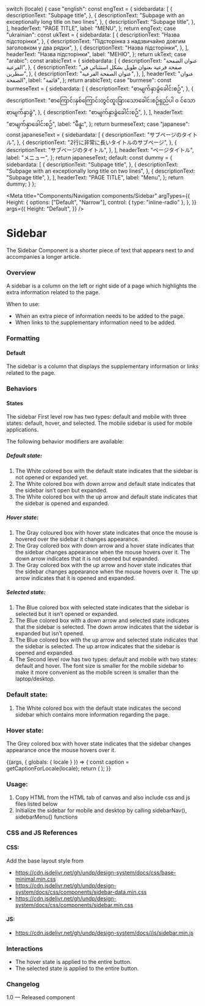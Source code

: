 
  switch (locale) {
    case "english":
      const engText = {
        sidebardata: [
          {
            descriptionText: "Subpage title",
          },
          {
            descriptionText:
              "Subpage with an exceptionally long title on two lines",
          },
          {
            descriptionText: "Subpage title",
          },
        ],
        headerText: "PAGE TITLE",
        label: "MENU",
      };
      return engText;
    case "ukrainian":
      const ukText = {
        sidebardata: [
          {
            descriptionText: "Назва підсторінки",
          },
          {
            descriptionText:
              "Підсторінка з надзвичайно довгим заголовком у два рядки",
          },
          {
            descriptionText: "Назва підсторінки",
          },
        ],
        headerText: "Назва підсторінки",
        label: "МЕНЮ",
      };
      return ukText;
    case "arabic":
      const arabicText = {
        sidebardata: [
          {
            descriptionText: "عنوان الصفحة الفرعية",
          },
          {
            descriptionText: "صفحة فرعية بعنوان طويل بشكل استثنائي في سطرين",
          },
          {
            descriptionText: "عنوان الصفحة الفرعية",
          },
        ],
        headerText: "عنوان الصفحة",
        label: "قائمة",
      };
      return arabicText;
    case "burmese":
      const burmeseText = {
        sidebardata: [
          {
            descriptionText: "စာမျက်နှာခွဲခေါင်းစဉ်",
          },
          {
            descriptionText:
              "စာကြောင်းနှစ်ကြောင်းတွင်ထူးခြားသောခေါင်းစဉ်ရှည်ပါ ၀ င်သောစာမျက်နှာခွဲ",
          },
          {
            descriptionText: "စာမျက်နှာခွဲခေါင်းစဉ်",
          },
        ],
        headerText: "စာမျက်နှာခေါင်းစဉ်",
        label: "မီနူး",
      };
      return burmeseText;
    case "japanese":
      const japaneseText = {
        sidebardata: [
          {
            descriptionText: "サブページのタイトル",
          },
          {
            descriptionText: "2行に非常に長いタイトルのサブページ",
          },
          {
            descriptionText: "サブページのタイトル",
          },
        ],
        headerText: "ページタイトル",
        label: "メニュー",
      };
      return japaneseText;
    default:
      const dummy = {
        sidebardata: [
          {
            descriptionText: "Subpage title",
          },
          {
            descriptionText:
              "Subpage with an exceptionally long title on two lines",
          },
          {
            descriptionText: "Subpage title",
          },
        ],
        headerText: "PAGE TITLE",
        label: "Menu",
      };
      return dummy;
  }
};

<Meta
  title="Components/Navigation components/Sidebar"
  argTypes={{
    Height: {
      options: ["Default", "Narrow"],
      control: { type: "inline-radio" },
    },
  }}
  args={{
    Height: "Default",
  }}
/>

# Sidebar

The Sidebar Component is a shorter piece of text that appears next to and accompanies a longer article.

### Overview

A sidebar is a column on the left or right side of a page which highlights the extra information related to the page.

When to use:

- When an extra piece of information needs to be added to the page.
- When links to the supplementary information need to be added.

### Formatting

#### Default

The sidebar is a column that displays the supplementary information or links related to the page.

### Behaviors

#### States

The sidebar First level row has two types: default and mobile with three states: default, hover, and selected. The mobile sidebar is used for mobile applications.

The following behavior modifiers are available:

##### Default state:

1. The White colored box with the default state indicates that the sidebar is not opened or expanded yet.
2. The White colored box with down arrow and default state indicates that the sidebar isn’t open but expanded.
3. The White colored box with the up arrow and default state indicates that the sidebar is opened and expanded.

##### Hover state:

1. The Gray coloured box with hover state indicates that once the mouse is hovered over the sidebar it changes appearance.
2. The Gray colored box with down arrow and a hover state indicates that the sidebar changes appearance when the mouse hovers over it. The down arrow indicates that it is not opened but expanded.
3. The Gray colored box with the up arrow and hover state indicates that the sidebar changes appearance when the mouse hovers over it. The up arrow indicates that it is opened and expanded.

##### Selected state:

1. The Blue colored box with selected state indicates that the sidebar is selected but it isn’t opened or expanded.
2. The Blue colored box with a down arrow and selected state indicates that the sidebar is selected. The down arrow indicates that the sidebar is expanded but isn’t opened.
3. The Blue colored box with the up arrow and selected state indicates that the sidebar is selected. The up arrow indicates that the sidebar is opened and expanded.
4. The Second level row has two types: default and mobile with two states: default and hover. The font size is smaller for the mobile sidebar to make it more convenient as the mobile screen is smaller than the laptop/desktop.

### Default state:

1. The White colored box with the default state indicates the second sidebar which contains more information regarding the page.

### Hover state:

The Grey colored box with hover state indicates that the sidebar changes appearance once the mouse hovers over it.

<Canvas>
  <Story
    name="Sidebar"
    parameters={{
      chromatic: { viewports: process.env.CHROMATIC_VIEWPORTS },
    }}
  >
    {(args, { globals: { locale } }) => {
      const caption = getCaptionForLocale(locale);
      return (
        <Sidebar
          data={caption.sidebardata}
          headerText={caption.headerText}
          label={caption.label}
          size="large-4"
          active={"default"}
          {...args}
        ></Sidebar>
      );
    }}
  </Story>
</Canvas>

### Usage:

1. Copy HTML from the HTML tab of canvas and also include css and js files listed below
2. Initialize the sidebar for mobile and desktop by calling sidebarNav(), sidebarMenu() functions

### CSS and JS References

#### CSS:

Add the base layout style from

- https://cdn.jsdelivr.net/gh/undp/design-system/docs/css/base-minimal.min.css
- https://cdn.jsdelivr.net/gh/undp/design-system/docs/css/components/sidebar-data.min.css
- https://cdn.jsdelivr.net/gh/undp/design-system/docs/css/components/sidebar.min.css

#### JS:

- https://cdn.jsdelivr.net/gh/undp/design-system/docs//js/sidebar.min.js

### Interactions

- The hover state is applied to the entire button.
- The selected state is applied to the entire button.

### Changelog

1.0 — Released component
